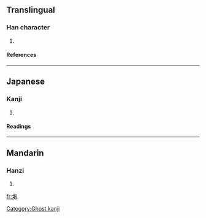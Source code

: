 ==Translingual==
===Han character===
{{Han char|rn=32|rad=土|as=05|sn=8|four=|canj=土心口山 (GPRU)}}
# {{defn|Han}}
====References====
{{Han ref|kx=0227.271|hdz=10434.050|uh=5789|ud=22409}}
----
==Japanese==
===Kanji===
{{ja-kanji|grade=|rs=土05}}
# {{defn|Japanese}} 
====Readings====
{{ja-readings|on=[[ほう]] (hō)|kun=}}
----
==Mandarin==
===Hanzi===
{{cmn-hanzi|pin=[[páo]] ([[pao2]]), [[tóng]] ([[tong2]])|wg=p'ao<sup>2</sup>, t'ung<sup>2</sup>}}
# {{defn|Mandarin}}

[[Category:Ghost kanji]]

[[fr:垉]]